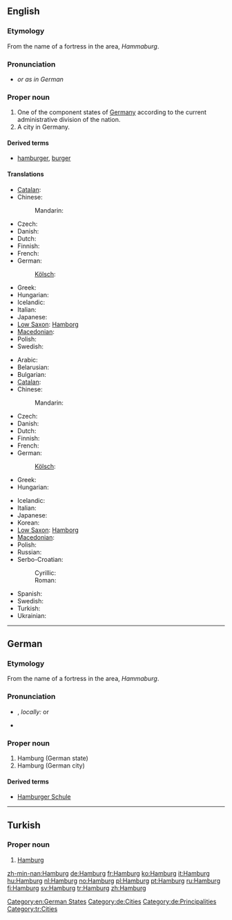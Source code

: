 ==English==
{{wikipedia}}

===Etymology===
From the name of a fortress in the area, ''Hammaburg''.

===Pronunciation===
* {{IPA|/ˈhæmbɜrɡ/}} ''or as in German''

===Proper noun===
{{en-proper noun}}

# One of the component states of [[Germany]] according to the current administrative division of the nation.
# A city in Germany.

====Derived terms====
* [[hamburger]], [[burger]]

====Translations====
{{trans-top|state}}
* [[Catalan]]: {{t|ca|Hamburg}}
* Chinese:
*: Mandarin: {{t|zh|漢堡, 汉堡|tr=hànbǎo|sc=Hani}}
* Czech: {{t-|cs|Hamburk|m}}
* Danish: {{t-|da|Hamborg|c}}
* Dutch: {{t+|nl|Hamburg}}
* Finnish: {{t+|fi|Hampuri}}
* French: {{t+|fr|Hambourg|m}}
* German: {{t+|de|Hamburg|n}}
*: [[Kölsch]]: {{tø|ksh|Hamborsch}}
{{trans-mid}}
* Greek: {{t+|el|Αμβούργο|tr=Amvoúrgo}}
* Hungarian: {{t+|hu|Hamburg}}
* Icelandic: {{t-|is|Hamborg|f}}
* Italian: {{t+|it|Amburgo|f}}
* Japanese: {{t-|ja|ハンブルグ|tr=Hanburugu}}
* [[Low Saxon]]: [[Hamborg]]
* [[Macedonian]]: {{t|mk|Хамбург|m|tr=Hámburg}}
* Polish: {{t+|pl|Hamburg|m}}
* Swedish: {{t|sv|Hamburg|n}}
{{trans-bottom}}

{{trans-top|city}}
* Arabic: {{t|ar|هامبورغ|m|tr=hambuurgh}}
* Belarusian: {{t-|be|Гамбург|m|tr=Hámburh|xs=Belarusian}}
* Bulgarian: {{t|bg|Хамбург|m|tr=Hámburg}}
* [[Catalan]]: {{t|ca|Hamburg}}
* Chinese:
*: Mandarin: {{t|zh|漢堡, 汉堡|tr=hànbǎo|sc=Hani}}
* Czech: {{t-|cs|Hamburk|m}}
* Danish: {{t-|da|Hamborg|c}}
* Dutch: {{t+|nl|Hamburg}}
* Finnish: {{t+|fi|Hampuri}}
* French: {{t+|fr|Hambourg|m}}
* German: {{t+|de|Hamburg|n}}
*: [[Kölsch]]: {{tø|ksh|Hamborsch}}
* Greek: {{t+|el|Αμβούργο|tr=Amvoúrgo}}
* Hungarian: {{t+|hu|Hamburg}}
{{trans-mid}}
* Icelandic: {{t-|is|Hamborg|f}}
* Italian: {{t+|it|Amburgo|f}}
* Japanese: {{t-|ja|ハンブルグ|tr=Hanburugu}}
* Korean: {{t|ko|함부르크|tr=Hambureukeu}}
* [[Low Saxon]]: [[Hamborg]]
* [[Macedonian]]: {{t|mk|Хамбург|m|tr=Hámburg}}
* Polish: {{t+|pl|Hamburg|m}}
* Russian: {{t-|ru|Гамбург|m|tr=Gámburg}}
* Serbo-Croatian:
*: Cyrillic: {{t|sh|Хамбург|m|sc=Cyrl|xs=Serbo-Croatian}}
*: Roman: {{t|sh|Hamburg|m|xs=Serbo-Croatian}}
* Spanish: {{t|es|Hamburgo|m}}
* Swedish: {{t|sv|Hamburg|n}}
* Turkish: {{t|tr|Hamburg}}
* Ukrainian: {{t-|uk|Гамбург|m|tr=Hámburh|xs=Ukrainian}}
{{trans-bottom}}

{{wikipedia|lang=de}}

[[Category:en:German States]]

----

==German==

===Etymology===
From the name of a fortress in the area, ''Hammaburg''.

===Pronunciation===
* {{IPA|[ˈhambʊʁk]|lang=de}}, ''locally:'' {{IPA|[ˈhambʊɪ̯ç]|lang=de}} or {{IPA|[ˈhambɔːχ]|lang=de}}
* {{audio|De-Hamburg.ogg|Audio}}

===Proper noun===
{{infl|de|proper noun|g=n}}

# Hamburg (German state)
# Hamburg (German city)

====Derived terms====
* [[Hamburger Schule]] {{f}}

[[Category:de:Cities]]
[[Category:de:Principalities]]

----

==Turkish==

===Proper noun===
{{infl|tr|proper noun}}

# [[#English|Hamburg]]

[[Category:tr:Cities]]

[[zh-min-nan:Hamburg]]
[[de:Hamburg]]
[[fr:Hamburg]]
[[ko:Hamburg]]
[[it:Hamburg]]
[[hu:Hamburg]]
[[nl:Hamburg]]
[[no:Hamburg]]
[[pl:Hamburg]]
[[pt:Hamburg]]
[[ru:Hamburg]]
[[fi:Hamburg]]
[[sv:Hamburg]]
[[tr:Hamburg]]
[[zh:Hamburg]]